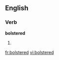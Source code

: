 ==English==

===Verb===
'''bolstered'''

# {{past of|[[bolster]]}}

[[fr:bolstered]]
[[vi:bolstered]]